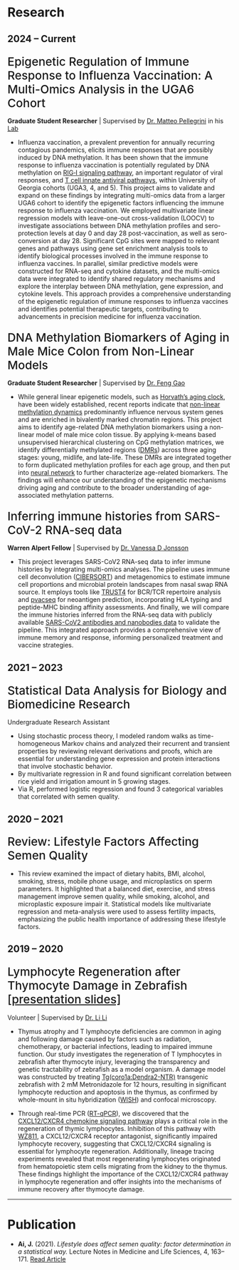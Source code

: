 # Research

## 2024 – Current



### <span style="font-size: 26px; font-weight: 500;">Epigenetic Regulation of Immune Response to Influenza Vaccination: A Multi-Omics Analysis in the UGA6 Cohort</span>

**Graduate Student Researcher** | Supervised by [Dr. Matteo Pellegrini](https://medschool.ucla.edu/people/matteo-pellegrini-phd) in his [Lab](https://www.pellegrini.mcdb.ucla.edu/)

- Influenza vaccination, a prevalent prevention for annually recurring contagious pandemics, elicits immune responses that are possibly induced by DNA methylation. It has been shown that the immune response to influenza vaccination is potentially regulated by DNA methylation on [RIG‐I signaling pathway](https://www.nature.com/articles/s41598-024-51665-9), an important regulator of viral responses, and [T cell innate antiviral pathways](https://clinicalepigeneticsjournal.biomedcentral.com/articles/10.1186/s13148-024-01730-x), within University of Georgia cohorts (UGA3, 4, and 5). This project aims to validate and expand on these findings by integrating multi-omics data from a larger UGA6 cohort to identify the epigenetic factors influencing the immune response to influenza vaccination. We employed multivariate linear regression models with leave-one-out cross-validation (LOOCV) to investigate associations between DNA methylation profiles and sero-protection levels at day 0 and day 28 post-vaccination, as well as sero-conversion at day 28. Significant CpG sites were mapped to relevant genes and pathways using gene set enrichment analysis tools to identify biological processes involved in the immune response to influenza vaccines. In parallel, similar predictive models were constructed for RNA-seq and cytokine datasets, and the multi-omics data were integrated to identify shared regulatory mechanisms and explore the interplay between DNA methylation, gene expression, and cytokine levels. This approach provides a comprehensive understanding of the epigenetic regulation of immune responses to influenza vaccines and identifies potential therapeutic targets, contributing to advancements in precision medicine for influenza vaccination.



### <span style="font-size: 26px; font-weight: 500;">DNA Methylation Biomarkers of Aging in Male Mice Colon from Non-Linear Models</span>

**Graduate Student Researcher**  | Supervised by [Dr. Feng Gao](https://ph.ucla.edu/about/faculty-staff-directory/feng-gao)


- While general linear epigenetic models, such as [Horvath's aging clock](https://genomebiology.biomedcentral.com/articles/10.1186/gb-2013-14-10-r115), have been widely established, recent reports indicate that [non-linear methylation dynamics](https://www.nature.com/articles/s41467-024-47316-2) predominantly influence nervous system genes and are enriched in bivalently marked chromatin regions. This project aims to identify age-related DNA methylation biomarkers using a non-linear model of male mice colon tissue. By applying k-means based unsupervised hierarchical clustering on CpG methylation matrices, we identify differentially methylated regions ([DMRs](https://en.wikipedia.org/wiki/Differentially_methylated_region)) across three aging stages: young, midlife, and late-life. These DMRs are integrated together to form duplicated methylation profiles for each age group, and then put into [neural network](https://www.ncbi.nlm.nih.gov/pmc/articles/PMC11153885/) to further characterize age-related biomarkers. The findings will enhance our understanding of the epigenetic mechanisms driving aging and contribute to the broader understanding of age-associated methylation patterns.




### <span style="font-size: 26px; font-weight: 500;">Inferring immune histories from SARS-CoV-2 RNA-seq data</span>

**Warren Alpert Fellow**  | Supervised by [Dr. Vanessa D Jonsson](https://jonssonlab.com/people)


- This project leverages SARS-CoV2 RNA-seq data to infer immune histories by integrating multi-omics analyses. The pipeline uses immune cell deconvolution ([CIBERSORT](https://www.nature.com/articles/nmeth.3337)) and metagenomics to estimate immune cell proportions and microbial protein landscapes from nasal swap RNA source. It employs tools like [TRUST4](https://www.nature.com/articles/s41592-021-01142-2) for BCR/TCR repertoire analysis and [pvacseq](https://genomemedicine.biomedcentral.com/articles/10.1186/s13073-016-0264-5) for neoantigen prediction, incorporating HLA typing and peptide-MHC binding affinity assessments. And finally, we will compare the immune histories inferred from the RNA-seq data with publicly available [SARS-CoV2 antibodies and nanobodies data](https://opig.stats.ox.ac.uk/webapps/covabdab/) to validate the pipeline. This integrated approach provides a comprehensive view of immune memory and response, informing personalized treatment and vaccine strategies.

## 2021 – 2023

### <span style="font-size: 26px; font-weight: 500;">Statistical Data Analysis for Biology and Biomedicine Research</span>

Undergraduate Research Assistant 

- Using stochastic process theory, I modeled random walks as time-homogeneous Markov chains and analyzed their recurrent and transient properties by reviewing relevant derivations and proofs, which are essential for understanding gene expression and protein interactions that involve stochastic behavior.
- By multivariate regression in R and found significant correlation between rice yield and irrigation amount in 5 growing stages.
- Via R, performed logistic regression and found 3 categorical variables that correlated with semen quality.

## 2020 – 2021

### <span style="font-size: 26px; font-weight: 500;">Review: Lifestyle Factors Affecting Semen Quality</span>

- This review examined the impact of dietary habits, BMI, alcohol, smoking, stress, mobile phone usage, and microplastics on sperm parameters. It highlighted that a balanced diet, exercise, and stress management improve semen quality, while smoking, alcohol, and microplastic exposure impair it. Statistical models like multivariate regression and meta-analysis were used to assess fertility impacts, emphasizing the public health importance of addressing these lifestyle factors.

## 2019 – 2020

### <span style="font-size: 26px; font-weight: 500;">Lymphocyte Regeneration after Thymocyte Damage in Zebrafish [\[presentation slides\]](assets/LYMPHOCYTE_REGENERATION_AFTER_THYMOCYTE_DAMAGE_IN ZEBRAFISH.pdf)</span>

Volunteer | Supervised by [Dr. Li Li](https://people.ucas.ac.cn/~0064236?language=en)

- Thymus atrophy and T lymphocyte deficiencies are common in aging and following damage caused by factors such as radiation, chemotherapy, or bacterial infections, leading to impaired immune function. Our study investigates the regeneration of T lymphocytes in zebrafish after thymocyte injury, leveraging the transparency and genetic tractability of zebrafish as a model organism. A damage model was constructed by treating [Tg(coro1a:Dendra2-NTR)](https://www.ncbi.nlm.nih.gov/pmc/articles/PMC9503817/) transgenic zebrafish with 2 mM Metronidazole for 12 hours, resulting in significant lymphocyte reduction and apoptosis in the thymus, as confirmed by whole-mount in situ hybridization ([WISH](https://pubmed.ncbi.nlm.nih.gov/25218374/)) and confocal microscopy.

- Through real-time PCR ([RT-qPCR](https://www.ncbi.nlm.nih.gov/probe/docs/techqpcr/)), we discovered that the [CXCL12/CXCR4 chemokine signaling pathway](https://www.ijbs.com/v19p3341.htm) plays a critical role in the regeneration of thymic lymphocytes. Inhibition of this pathway with [WZ811](https://www.ncbi.nlm.nih.gov/pmc/articles/PMC5040679/), a CXCL12/CXCR4 receptor antagonist, significantly impaired lymphocyte recovery, suggesting that CXCL12/CXCR4 signaling is essential for lymphocyte regeneration. Additionally, lineage tracing experiments revealed that most regenerating lymphocytes originated from hematopoietic stem cells migrating from the kidney to the thymus. These findings highlight the importance of the CXCL12/CXCR4 pathway in lymphocyte regeneration and offer insights into the mechanisms of immune recovery after thymocyte damage.



------------------------------------------------------------------------

# Publication

- **Ai, J.** (2021). *Lifestyle does affect semen quality: factor determination in a statistical way.* Lecture Notes in Medicine and Life Sciences, 4, 163--171. [Read Article](https://www.clausiuspress.com/conference/article/artId/7114.html)




